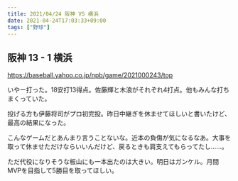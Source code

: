 ```yaml
---
title: 2021/04/24 阪神 VS 横浜
date: 2021-04-24T17:03:33+09:00
tags: ["野球"]
---
```


## 阪神 13 - 1 横浜

https://baseball.yahoo.co.jp/npb/game/2021000243/top

いやー打った。18安打13得点。佐藤輝と木浪がそれぞれ4打点。他もみんな打ちまくっていた。

投げる方も伊藤将司がプロ初完投。昨日中継ぎを休ませてほしいと書いたけど、最高の結果になった。

こんなゲームだとあんまり言うことないな。近本の負傷が気になるなあ。大事を取って休ませただけならいいんだけど、戻るときも肩支えてもらってたし……。

ただ代役になりそうな板山にも一本出たのは大きい。明日はガンケル。月間MVPを目指して5勝目を取ってほしい。